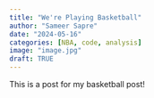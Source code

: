 ```yaml
---
title: "We're Playing Basketball"
author: "Sameer Sapre"
date: "2024-05-16"
categories: [NBA, code, analysis]
image: "image.jpg"
draft: TRUE
---
```


This is a post for my basketball post!
